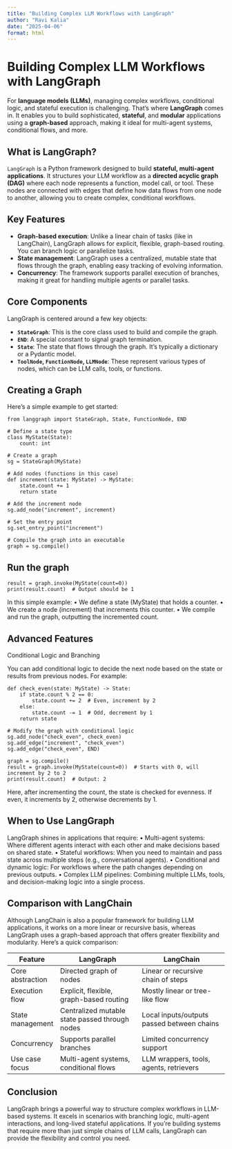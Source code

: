 ```yaml
---
title: "Building Complex LLM Workflows with LangGraph"
author: "Ravi Kalia"
date: "2025-04-06"
format: html
---
```


# Building Complex LLM Workflows with LangGraph

For **language models (LLMs)**, managing complex workflows, conditional logic, and stateful execution is challenging. That's where **LangGraph** comes in. It enables you to build sophisticated, **stateful**, and **modular** applications using a **graph-based** approach, making it ideal for multi-agent systems, conditional flows, and more.

## What is LangGraph?

`LangGraph` is a Python framework designed to build **stateful, multi-agent applications**. It structures your LLM workflow as a **directed acyclic graph (DAG)** where each node represents a function, model call, or tool. These nodes are connected with edges that define how data flows from one node to another, allowing you to create complex, conditional workflows.

## Key Features

- **Graph-based execution**: Unlike a linear chain of tasks (like in LangChain), LangGraph allows for explicit, flexible, graph-based routing. You can branch logic or parallelize tasks.
- **State management**: LangGraph uses a centralized, mutable state that flows through the graph, enabling easy tracking of evolving information.
- **Concurrency**: The framework supports parallel execution of branches, making it great for handling multiple agents or parallel tasks.

## Core Components

LangGraph is centered around a few key objects:

- **`StateGraph`**: This is the core class used to build and compile the graph.
- **`END`**: A special constant to signal graph termination.
- **`State`**: The state that flows through the graph. It's typically a dictionary or a Pydantic model.
- **`ToolNode`, `FunctionNode`, `LLMNode`**: These represent various types of nodes, which can be LLM calls, tools, or functions.

## Creating a Graph

Here’s a simple example to get started:

```.python
from langgraph import StateGraph, State, FunctionNode, END

# Define a state type
class MyState(State):
    count: int

# Create a graph
sg = StateGraph(MyState)

# Add nodes (functions in this case)
def increment(state: MyState) -> MyState:
    state.count += 1
    return state

# Add the increment node
sg.add_node("increment", increment)

# Set the entry point
sg.set_entry_point("increment")

# Compile the graph into an executable
graph = sg.compile()
```

## Run the graph
```.python
result = graph.invoke(MyState(count=0))
print(result.count)  # Output should be 1
```

In this simple example:
	•	We define a state (MyState) that holds a counter.
	•	We create a node (increment) that increments this counter.
	•	We compile and run the graph, outputting the incremented count.

## Advanced Features

Conditional Logic and Branching

You can add conditional logic to decide the next node based on the state or results from previous nodes. For example:

```.python
def check_even(state: MyState) -> State:
    if state.count % 2 == 0:
        state.count += 2  # Even, increment by 2
    else:
        state.count -= 1  # Odd, decrement by 1
    return state

# Modify the graph with conditional logic
sg.add_node("check_even", check_even)
sg.add_edge("increment", "check_even")
sg.add_edge("check_even", END)

graph = sg.compile()
result = graph.invoke(MyState(count=0))  # Starts with 0, will increment by 2 to 2
print(result.count)  # Output: 2
```

Here, after incrementing the count, the state is checked for evenness. If even, it increments by 2, otherwise decrements by 1.

## When to Use LangGraph

LangGraph shines in applications that require:
	•	Multi-agent systems: Where different agents interact with each other and make decisions based on shared state.
	•	Stateful workflows: When you need to maintain and pass state across multiple steps (e.g., conversational agents).
	•	Conditional and dynamic logic: For workflows where the path changes depending on previous outputs.
	•	Complex LLM pipelines: Combining multiple LLMs, tools, and decision-making logic into a single process.

## Comparison with LangChain

Although LangChain is also a popular framework for building LLM applications, it works on a more linear or recursive basis, whereas LangGraph uses a graph-based approach that offers greater flexibility and modularity. Here’s a quick comparison:

| Feature               | LangGraph                               | LangChain                                 |
|-----------------------|-----------------------------------------|-------------------------------------------|
| Core abstraction      | Directed graph of nodes                 | Linear or recursive chain of steps        |
| Execution flow        | Explicit, flexible, graph-based routing | Mostly linear or tree-like flow           |
| State management      | Centralized mutable state passed through nodes | Local inputs/outputs passed between chains |
| Concurrency           | Supports parallel branches              | Limited concurrency support               |
| Use case focus        | Multi-agent systems, conditional flows  | LLM wrappers, tools, agents, retrievers   |

## Conclusion

LangGraph brings a powerful way to structure complex workflows in LLM-based systems. It excels in scenarios with branching logic, multi-agent interactions, and long-lived stateful applications. If you’re building systems that require more than just simple chains of LLM calls, LangGraph can provide the flexibility and control you need.


